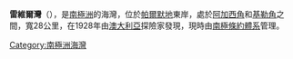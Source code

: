 {{coord|68|40|S|63|26|W|display=title}}

'''雷維爾灣'''（{{lang-en|Revelle Inlet}}），是[[南極洲|南極洲]]的海灣，位於[[帕爾默地|帕爾默地]]東岸，處於[[阿加西角|阿加西角]]和[[基勒角|基勒角]]之間，寬28公里，在1928年由[[澳大利亞|澳大利亞]]探險家發現，現時由[[南極條約體系|南極條約體系]]管理。
 
{{Antarctica-geo-stub}}
[[Category:南極洲海灣|Category:南極洲海灣]]